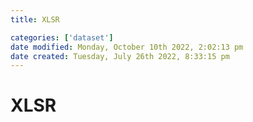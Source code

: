 ```yaml
---
title: XLSR

categories: ['dataset']
date modified: Monday, October 10th 2022, 2:02:13 pm
date created: Tuesday, July 26th 2022, 8:33:15 pm
---
```


# XLSR



